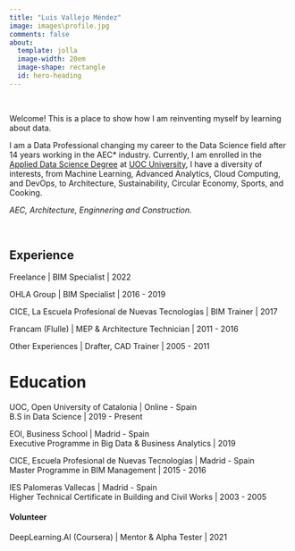 ```yaml
---
title: "Luis Vallejo Méndez"
image: images\profile.jpg
comments: false
about:
  template: jolla
  image-width: 20em
  image-shape: rectangle
  id: hero-heading
---
```


::: {#hero-heading}

\

Welcome! This is a place to show how I am reinventing myself by learning about data.

I am a Data Professional changing my career to the Data Science field after 14 years working in the AEC* industry.
Currently, I am enrolled in the [Applied Data Science Degree](https://estudios.uoc.edu/es/grados/data-science/presentacion) at [UOC University](https://www.uoc.edu/portal/es/index.html), I have a diversity of interests, from Machine Learning, Advanced Analytics, Cloud Computing, and DevOps, to Architecture, Sustainability, Circular Economy, Sports, and Cooking.

*AEC, Architecture, Enginnering and Construction.*

\

## Experience

Freelance | BIM Specialist | 2022

OHLA Group | BIM Specialist | 2016 - 2019

CICE, La Escuela Profesional de Nuevas Tecnologías | BIM Trainer | 2017

Francam (Flulle) | MEP & Architecture Technician | 2011 - 2016

Other Experiences | Drafter, CAD Trainer | 2005 - 2011

# Education

UOC, Open University of Catalonia | Online - Spain
\
B.S in Data Science | 2019 - Present

EOI, Business School | Madrid - Spain
\
Executive Programme in Big Data & Business Analytics | 2019

CICE, Escuela Profesional de Nuevas Tecnologías | Madrid - Spain
\
Master Programme in BIM Management | 2015 - 2016

IES Palomeras Vallecas | Madrid - Spain
\
Higher Technical Certificate in Building and Civil Works | 2003 - 2005

#### Volunteer

DeepLearning.AI (Coursera) | Mentor & Alpha Tester | 2021

:::